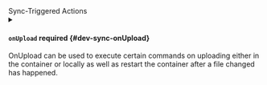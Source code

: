 

<div className="group" data-group="actions">
<div className="group-name">Sync-Triggered Actions</div>

<PartialStartContainer />

<details className="config-field" data-expandable="true">
<summary>

#### `onUpload` <span className="config-field-required" data-required="false">required</span> <span className="config-field-type"></span> <span className="config-field-default"></span> <span className="config-field-enum"></span> {#dev-sync-onUpload}

OnUpload can be used to execute certain commands on uploading either in the container or locally as well as restart the container after a file changed has happened.

</summary>

<PartialOnUploadreference />


</details>

</div>